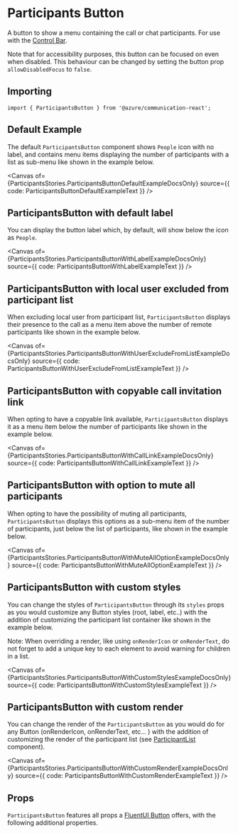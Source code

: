 
<Meta of={ParticipantsStories} />

# Participants Button

A button to show a menu containing the call or chat participants. For use with the [Control Bar](./?path=/docs/components-controlbar-control-bar--docs).

Note that for accessibility purposes, this button can be focused on even when disabled. This behaviour can be changed by setting the button prop `allowDisabledFocus` to `false`.

## Importing

```tsx
import { ParticipantsButton } from '@azure/communication-react';
```

## Default Example

The default `ParticipantsButton` component shows `People` icon with no label, and contains menu items displaying the number of participants with a list as sub-menu like shown in the example below.

<Canvas
  of={ParticipantsStories.ParticipantsButtonDefaultExampleDocsOnly}
  source={{ code: ParticipantsButtonDefaultExampleText }}
/>

## ParticipantsButton with default label

You can display the button label which, by default, will show below the icon as `People`.

<Canvas
  of={ParticipantsStories.ParticipantsButtonWithLabelExampleDocsOnly}
  source={{ code: ParticipantsButtonWithLabelExampleText }}
/>

## ParticipantsButton with local user excluded from participant list

When excluding local user from participant list, `ParticipantsButton` displays their presence to the call as a menu item above the number of remote participants like shown in the example below.

<Canvas
  of={ParticipantsStories.ParticipantsButtonWithUserExcludeFromListExampleDocsOnly}
  source={{ code: ParticipantsButtonWithUserExcludeFromListExampleText }}
/>

## ParticipantsButton with copyable call invitation link

When opting to have a copyable link available, `ParticipantsButton` displays it as a menu item below the number of participants like shown in the example below.

<Canvas
  of={ParticipantsStories.ParticipantsButtonWithCallLinkExampleDocsOnly}
  source={{ code: ParticipantsButtonWithCallLinkExampleText }}
/>

## ParticipantsButton with option to mute all participants

When opting to have the possibility of muting all participants, `ParticipantsButton` displays this options as a sub-menu item of the number of participants, just below the list of participants, like shown in the example below.

<Canvas
  of={ParticipantsStories.ParticipantsButtonWithMuteAllOptionExampleDocsOnly}
  source={{ code: ParticipantsButtonWithMuteAllOptionExampleText }}
/>

## ParticipantsButton with custom styles

You can change the styles of `ParticipantsButton` through its `styles` props as you would customize any Button styles (root, label, etc..) with the addition of customizing the participant list container like shown in the example below.

Note: When overriding a render, like using `onRenderIcon` or `onRenderText`, do not forget to add a unique key to each element to avoid warning for children in a list.

<Canvas
  of={ParticipantsStories.ParticipantsButtonWithCustomStylesExampleDocsOnly}
  source={{ code: ParticipantsButtonWithCustomStylesExampleText }}
/>

## ParticipantsButton with custom render

You can change the render of the `ParticipantsButton` as you would do for any Button (onRenderIcon,
onRenderText, etc... ) with the addition of customizing the render of the participant list (see
[ParticipantList](./?path=/docs/components-participant-list--docs) component).

<Canvas
  of={ParticipantsStories.ParticipantsButtonWithCustomRenderExampleDocsOnly}
  source={{ code: ParticipantsButtonWithCustomRenderExampleText }}
/>

## Props

`ParticipantsButton` features all props a [FluentUI Button](https://developer.microsoft.com/fluentui#/controls/web/button) offers, with the following additional properties.

<ArgTypes of={ParticipantsButton} />
